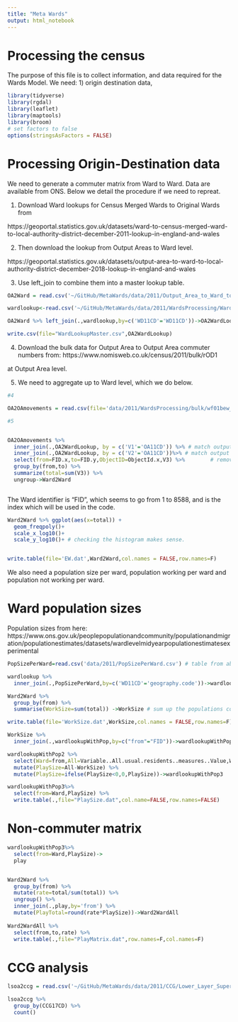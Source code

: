 ```yaml
---
title: "Meta Wards"
output: html_notebook
---
```


# Processing the census 

The purpose of this file is to collect information, and data required for the Wards Model. We need:
1) origin destination data, 


```r
library(tidyverse)
library(rgdal)
library(leaflet)
library(maptools)
library(broom)
# set factors to false
options(stringsAsFactors = FALSE)


```





# Processing Origin-Destination data


We need to generate a commuter matrix from Ward to Ward. Data are available from ONS. Below we detail the procedure if we need to repreat. 



1. Download Ward lookups for Census Merged Wards to Original Wards from 

https://geoportal.statistics.gov.uk/datasets/ward-to-census-merged-ward-to-local-authority-district-december-2011-lookup-in-england-and-wales

2. Then download the lookup from Output Areas to Ward level. 

https://geoportal.statistics.gov.uk/datasets/output-area-to-ward-to-local-authority-district-december-2018-lookup-in-england-and-wales

3. Use left_join to combine them into a master lookup table. 


```r

OA2Ward = read.csv('~/GitHub/MetaWards/data/2011/Output_Area_to_Ward_to_Local_Authority_District_December_2011_Lookup_in_England_and_Wales.csv') # maps OA to Ward data

wardlookup<-read.csv('~/GitHub/MetaWards/data/2011/WardsProcessing/Ward_Lookup.csv')

OA2Ward %>% left_join(.,wardlookup,by=c('WD11CD'='WD11CD'))->OA2WardLookup

write.csv(file="WardLookupMaster.csv",OA2WardLookup)

```

4. Download the bulk data for Output Area to Output Area commuter numbers from:
https://www.nomisweb.co.uk/census/2011/bulk/rOD1

at Output Area level. 

5. We need to aggregate up to Ward level, which we do below. 

```r

#4

OA2OAmovements = read.csv(file='data/2011/WardsProcessing/bulk/wf01bew_oa_v1.csv', header=F)# Output area to output area commuting. 

#5


OA2OAmovements %>% 
  inner_join(.,OA2WardLookup, by = c('V1'='OA11CD')) %>% # match output area  to ward for first column
  inner_join(.,OA2WardLookup, by = c('V2'='OA11CD'))%>% # match output area  to ward for second column
  select(from=FID.x,to=FID.y,ObjectID=ObjectId.x,V3) %>%        # remove columns  that are not needed
  group_by(from,to) %>% 
  summarize(total=sum(V3)) %>% 
  ungroup->Ward2Ward



```

The Ward identifier is "FID", which seems to go from 1 to 8588, and is the index which will be used in the code. 


```r
Ward2Ward %>% ggplot(aes(x=total)) +
  geom_freqpoly()+
  scale_x_log10()+
  scale_y_log10()+ # checking the histogram makes sense. 


write.table(file='EW.dat',Ward2Ward,col.names = FALSE,row.names=F)


```

We also need a population size per ward, population working per ward and population not working per ward. 



# Ward population sizes

Population sizes from here:
https://www.ons.gov.uk/peoplepopulationandcommunity/populationandmigration/populationestimates/datasets/wardlevelmidyearpopulationestimatesexperimental


```r

PopSizePerWard=read.csv('data/2011/PopSizePerWard.csv') # table from above

wardlookup %>% 
  inner_join(.,PopSizePerWard,by=c('WD11CD'='geography.code'))->wardlookupWithPop # join with population ward lookup tables

Ward2Ward %>% 
  group_by(from) %>% 
  summarise(WorkSize=sum(total)) ->WorkSize # sum up the populations commuting to give us the commuting size

write.table(file='WorkSize.dat',WorkSize,col.names = FALSE,row.names=F) # write WorkPopulation per ward to file

WorkSize %>% 
  inner_join(.,wardlookupWithPop,by=c("from"="FID"))->wardlookupWithPop2 # join with ward lookup file

wardlookupWithPop2 %>% 
  select(Ward=from,All=Variable..All.usual.residents..measures..Value,WorkSize) %>% 
  mutate(PlaySize=All-WorkSize) %>% 
  mutate(PlaySize=ifelse(PlaySize<0,0,PlaySize))->wardlookupWithPop3

wardlookupWithPop3%>% 
  select(from=Ward,PlaySize) %>% 
  write.table(.,file="PlaySize.dat",col.name=FALSE,row.names=FALSE)

```

# Non-commuter matrix

```r
wardlookupWithPop3%>% 
  select(from=Ward,PlaySize)-> 
  play


Ward2Ward %>% 
  group_by(from) %>% 
  mutate(rate=total/sum(total)) %>% 
  ungroup() %>% 
  inner_join(.,play,by='from') %>% 
  mutate(PlayTotal=round(rate*PlaySize))->Ward2WardAll
  
Ward2WardAll %>% 
  select(from,to,rate) %>% 
  write.table(.,file="PlayMatrix.dat",row.names=F,col.names=F)


```

# CCG analysis

```r
lsoa2ccg = read.csv('~/GitHub/MetaWards/data/2011/CCG/Lower_Layer_Super_Output_Area_2011_to_Clinical_Commissioning_Group_to_Local_Authority_District_April_2017_Lookup_in_England_Version_4.csv')

lsoa2ccg %>% 
  group_by(CCG17CD) %>% 
  count()



```


